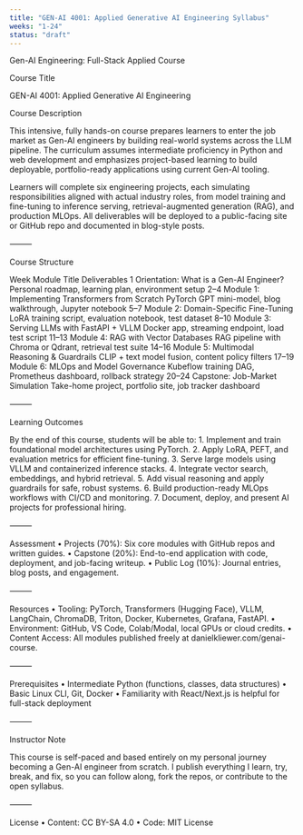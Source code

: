 ```yaml
---
title: "GEN-AI 4001: Applied Generative AI Engineering Syllabus"
weeks: "1-24"
status: "draft"
---
```


Gen-AI Engineering: Full-Stack Applied Course

Course Title

GEN-AI 4001: Applied Generative AI Engineering

Course Description

This intensive, fully hands-on course prepares learners to enter the job market as Gen-AI engineers by building real-world systems across the LLM pipeline. The curriculum assumes intermediate proficiency in Python and web development and emphasizes project-based learning to build deployable, portfolio-ready applications using current Gen-AI tooling.

Learners will complete six engineering projects, each simulating responsibilities aligned with actual industry roles, from model training and fine-tuning to inference serving, retrieval-augmented generation (RAG), and production MLOps. All deliverables will be deployed to a public-facing site or GitHub repo and documented in blog-style posts.

⸻

Course Structure

Week	Module Title	Deliverables
1	Orientation: What is a Gen-AI Engineer?	Personal roadmap, learning plan, environment setup
2–4	Module 1: Implementing Transformers from Scratch	PyTorch GPT mini-model, blog walkthrough, Jupyter notebook
5–7	Module 2: Domain-Specific Fine-Tuning	LoRA training script, evaluation notebook, test dataset
8–10	Module 3: Serving LLMs with FastAPI + VLLM	Docker app, streaming endpoint, load test script
11–13	Module 4: RAG with Vector Databases	RAG pipeline with Chroma or Qdrant, retrieval test suite
14–16	Module 5: Multimodal Reasoning & Guardrails	CLIP + text model fusion, content policy filters
17–19	Module 6: MLOps and Model Governance	Kubeflow training DAG, Prometheus dashboard, rollback strategy
20–24	Capstone: Job-Market Simulation	Take-home project, portfolio site, job tracker dashboard


⸻

Learning Outcomes

By the end of this course, students will be able to:
	1.	Implement and train foundational model architectures using PyTorch.
	2.	Apply LoRA, PEFT, and evaluation metrics for efficient fine-tuning.
	3.	Serve large models using VLLM and containerized inference stacks.
	4.	Integrate vector search, embeddings, and hybrid retrieval.
	5.	Add visual reasoning and apply guardrails for safe, robust systems.
	6.	Build production-ready MLOps workflows with CI/CD and monitoring.
	7.	Document, deploy, and present AI projects for professional hiring.

⸻

Assessment
	•	Projects (70%): Six core modules with GitHub repos and written guides.
	•	Capstone (20%): End-to-end application with code, deployment, and job-facing writeup.
	•	Public Log (10%): Journal entries, blog posts, and engagement.

⸻

Resources
	•	Tooling: PyTorch, Transformers (Hugging Face), VLLM, LangChain, ChromaDB, Triton, Docker, Kubernetes, Grafana, FastAPI.
	•	Environment: GitHub, VS Code, Colab/Modal, local GPUs or cloud credits.
	•	Content Access: All modules published freely at danielkliewer.com/genai-course.

⸻

Prerequisites
	•	Intermediate Python (functions, classes, data structures)
	•	Basic Linux CLI, Git, Docker
	•	Familiarity with React/Next.js is helpful for full-stack deployment

⸻

Instructor Note

This course is self-paced and based entirely on my personal journey becoming a Gen-AI engineer from scratch. I publish everything I learn, try, break, and fix, so you can follow along, fork the repos, or contribute to the open syllabus.

⸻

License
	•	Content: CC BY-SA 4.0
	•	Code: MIT License